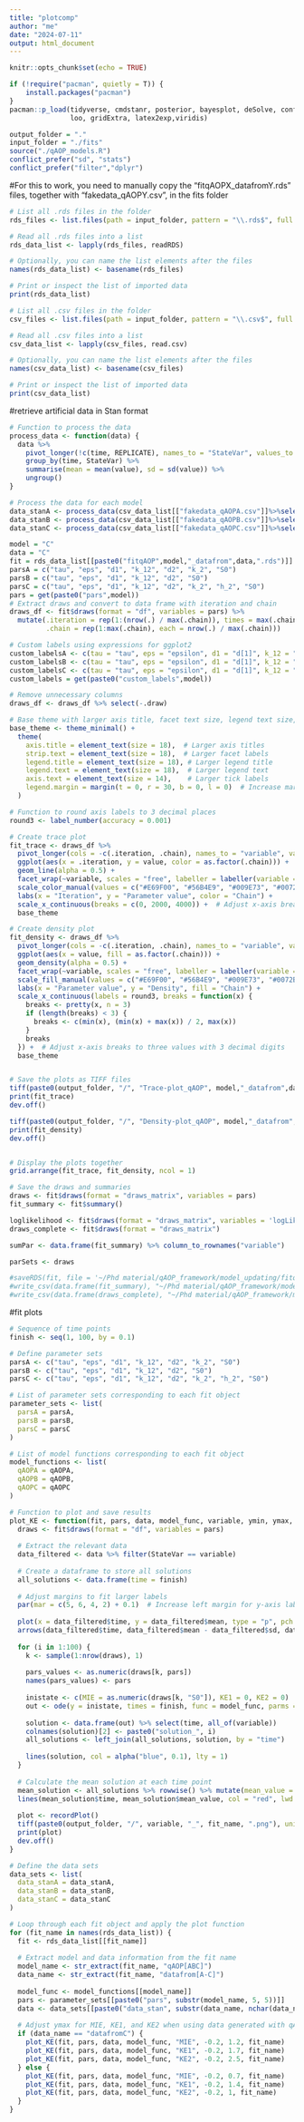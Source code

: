 ```yaml
---
title: "plotcomp"
author: "me"
date: "2024-07-11"
output: html_document
---
```


```r
knitr::opts_chunk$set(echo = TRUE)
```
```r
if (!require("pacman", quietly = T)) {
    install.packages("pacman")
}
pacman::p_load(tidyverse, cmdstanr, posterior, bayesplot, deSolve, conflicted,
               loo, gridExtra, latex2exp,viridis)

output_folder = "."
input_folder = "./fits"
source("./qAOP_models.R")
conflict_prefer("sd", "stats")
conflict_prefer("filter","dplyr")
```

#For this to work, you need to manually copy the "fitqAOPX_datafromY.rds" files, together with "fakedata_qAOPY.csv", in the fits folder
```r

# List all .rds files in the folder
rds_files <- list.files(path = input_folder, pattern = "\\.rds$", full.names = TRUE)

# Read all .rds files into a list
rds_data_list <- lapply(rds_files, readRDS)

# Optionally, you can name the list elements after the files
names(rds_data_list) <- basename(rds_files)

# Print or inspect the list of imported data
print(rds_data_list)

# List all .csv files in the folder
csv_files <- list.files(path = input_folder, pattern = "\\.csv$", full.names = TRUE)

# Read all .csv files into a list
csv_data_list <- lapply(csv_files, read.csv)

# Optionally, you can name the list elements after the files
names(csv_data_list) <- basename(csv_files)

# Print or inspect the list of imported data
print(csv_data_list)

```
#retrieve artificial data in Stan format
```r
# Function to process the data
process_data <- function(data) {
  data %>%
    pivot_longer(!c(time, REPLICATE), names_to = "StateVar", values_to = "value") %>%
    group_by(time, StateVar) %>%
    summarise(mean = mean(value), sd = sd(value)) %>%
    ungroup()
}

# Process the data for each model
data_stanA <- process_data(csv_data_list[["fakedata_qAOPA.csv"]]%>%select(-1))
data_stanB <- process_data(csv_data_list[["fakedata_qAOPB.csv"]]%>%select(-1))
data_stanC <- process_data(csv_data_list[["fakedata_qAOPC.csv"]]%>%select(-1))
```

```r
model = "C"
data = "C"
fit = rds_data_list[[paste0("fitqAOP",model,"_datafrom",data,".rds")]]
parsA = c("tau", "eps", "d1", "k_12", "d2", "k_2", "S0")
parsB = c("tau", "eps", "d1", "k_12", "d2", "S0")
parsC = c("tau", "eps", "d1", "k_12", "d2", "k_2", "h_2", "S0")
pars = get(paste0("pars",model))
# Extract draws and convert to data frame with iteration and chain
draws_df <- fit$draws(format = "df", variables = pars) %>%
  mutate(.iteration = rep(1:(nrow(.) / max(.chain)), times = max(.chain)),
         .chain = rep(1:max(.chain), each = nrow(.) / max(.chain)))

# Custom labels using expressions for ggplot2
custom_labelsA <- c(tau = "tau", eps = "epsilon", d1 = "d[1]", k_12 = "k[12]", d2 = "d[2]", k_2 = "k[2]", S0 = "S[0]")
custom_labelsB <- c(tau = "tau", eps = "epsilon", d1 = "d[1]", k_12 = "k[12]", d2 = "d[2]", S0 = "S[0]")
custom_labelsC <- c(tau = "tau", eps = "epsilon", d1 = "d[1]", k_12 = "k[12]", d2 = "d[2]", k_2 = "k[2]", h_2 = "h[2]", S0 = "S[0]")
custom_labels = get(paste0("custom_labels",model))

# Remove unnecessary columns
draws_df <- draws_df %>% select(-.draw)

# Base theme with larger axis title, facet text size, legend text size, and tick labels
base_theme <- theme_minimal() + 
  theme(
    axis.title = element_text(size = 18),  # Larger axis titles
    strip.text = element_text(size = 18),  # Larger facet labels
    legend.title = element_text(size = 18), # Larger legend title
    legend.text = element_text(size = 18),  # Larger legend text
    axis.text = element_text(size = 14),    # Larger tick labels
    legend.margin = margin(t = 0, r = 30, b = 0, l = 0)  # Increase margin around legend
  )

# Function to round axis labels to 3 decimal places
round3 <- label_number(accuracy = 0.001)

# Create trace plot
fit_trace <- draws_df %>%
  pivot_longer(cols = -c(.iteration, .chain), names_to = "variable", values_to = "value") %>%
  ggplot(aes(x = .iteration, y = value, color = as.factor(.chain))) +
  geom_line(alpha = 0.5) +
  facet_wrap(~variable, scales = "free", labeller = labeller(variable = as_labeller(custom_labels, label_parsed))) +
  scale_color_manual(values = c("#E69F00", "#56B4E9", "#009E73", "#0072B2")) +
  labs(x = "Iteration", y = "Parameter value", color = "Chain") +
  scale_x_continuous(breaks = c(0, 2000, 4000)) +  # Adjust x-axis breaks
  base_theme

# Create density plot
fit_density <- draws_df %>%
  pivot_longer(cols = -c(.iteration, .chain), names_to = "variable", values_to = "value") %>%
  ggplot(aes(x = value, fill = as.factor(.chain))) +
  geom_density(alpha = 0.5) +
  facet_wrap(~variable, scales = "free", labeller = labeller(variable = as_labeller(custom_labels, label_parsed))) +
  scale_fill_manual(values = c("#E69F00", "#56B4E9", "#009E73", "#0072B2")) +
  labs(x = "Parameter value", y = "Density", fill = "Chain") +
  scale_x_continuous(labels = round3, breaks = function(x) {
    breaks <- pretty(x, n = 3)
    if (length(breaks) < 3) {
      breaks <- c(min(x), (min(x) + max(x)) / 2, max(x))
    }
    breaks
  }) +  # Adjust x-axis breaks to three values with 3 decimal digits
  base_theme


# Save the plots as TIFF files
tiff(paste0(output_folder, "/", "Trace-plot_qAOP", model,"_datafrom",data, ".png"), units = "in", width = 9, height = 5.3, res = 700, compression = 'lzw')
print(fit_trace)
dev.off()

tiff(paste0(output_folder, "/", "Density-plot_qAOP", model,"_datafrom",data, ".png"), units = "in", width = 9, height = 5.3, res = 700, compression = 'lzw')
print(fit_density)
dev.off()


# Display the plots together
grid.arrange(fit_trace, fit_density, ncol = 1)

# Save the draws and summaries
draws <- fit$draws(format = "draws_matrix", variables = pars)
fit_summary <- fit$summary()

loglikelihood <- fit$draws(format = "draws_matrix", variables = 'logLikelihood')
draws_complete <- fit$draws(format = "draws_matrix")

sumPar <- data.frame(fit_summary) %>% column_to_rownames("variable")

parSets <- draws

#saveRDS(fit, file = '~/Phd material/qAOP_framework/model_updating/fitqAOPup.rds')
#write_csv(data.frame(fit_summary), "~/Phd material/qAOP_framework/model_updating/parameter_summary_qAOPup.csv")
#write_csv(data.frame(draws_complete), "~/Phd material/qAOP_framework/model_updating/draws_qAOPup.csv")

```

#fit plots
```r
# Sequence of time points
finish <- seq(1, 100, by = 0.1)

# Define parameter sets
parsA <- c("tau", "eps", "d1", "k_12", "d2", "k_2", "S0")
parsB <- c("tau", "eps", "d1", "k_12", "d2", "S0")
parsC <- c("tau", "eps", "d1", "k_12", "d2", "k_2", "h_2", "S0")

# List of parameter sets corresponding to each fit object
parameter_sets <- list(
  parsA = parsA,
  parsB = parsB,
  parsC = parsC
)

# List of model functions corresponding to each fit object
model_functions <- list(
  qAOPA = qAOPA,
  qAOPB = qAOPB,
  qAOPC = qAOPC
)

# Function to plot and save results
plot_KE <- function(fit, pars, data, model_func, variable, ymin, ymax, fit_name) {
  draws <- fit$draws(format = "df", variables = pars)
  
  # Extract the relevant data
  data_filtered <- data %>% filter(StateVar == variable)
  
  # Create a dataframe to store all solutions
  all_solutions <- data.frame(time = finish)
  
  # Adjust margins to fit larger labels
  par(mar = c(5, 6, 4, 2) + 0.1)  # Increase left margin for y-axis label
  
  plot(x = data_filtered$time, y = data_filtered$mean, type = "p", pch = 19, xlab = "Time (a.u.)", ylab = paste0(variable, " (a.u)"), xlim = c(0, 100), ylim = c(ymin, ymax), cex.lab = 3, cex.axis = 2)
  arrows(data_filtered$time, data_filtered$mean - data_filtered$sd, data_filtered$time, data_filtered$mean + data_filtered$sd, length = 0, angle = 90, code = 3, lty = 2, lwd = 0.8)
  
  for (i in 1:100) {
    k <- sample(1:nrow(draws), 1)
    
    pars_values <- as.numeric(draws[k, pars])
    names(pars_values) <- pars
    
    inistate <- c(MIE = as.numeric(draws[k, "S0"]), KE1 = 0, KE2 = 0)
    out <- ode(y = inistate, times = finish, func = model_func, parms = as.list(pars_values))
    
    solution <- data.frame(out) %>% select(time, all_of(variable))
    colnames(solution)[2] <- paste0("solution_", i)
    all_solutions <- left_join(all_solutions, solution, by = "time")
    
    lines(solution, col = alpha("blue", 0.1), lty = 1)
  }
  
  # Calculate the mean solution at each time point
  mean_solution <- all_solutions %>% rowwise() %>% mutate(mean_value = mean(c_across(starts_with("solution_")), na.rm = TRUE))
  lines(mean_solution$time, mean_solution$mean_value, col = "red", lwd = 2)
  
  plot <- recordPlot()
  tiff(paste0(output_folder, "/", variable, "_", fit_name, ".png"), units = "in", width = 9, height = 5.3, res = 700, compression = 'lzw')
  print(plot)
  dev.off()
}

# Define the data sets
data_sets <- list(
  data_stanA = data_stanA,
  data_stanB = data_stanB,
  data_stanC = data_stanC
)

# Loop through each fit object and apply the plot function
for (fit_name in names(rds_data_list)) {
  fit <- rds_data_list[[fit_name]]
  
  # Extract model and data information from the fit name
  model_name <- str_extract(fit_name, "qAOP[ABC]")
  data_name <- str_extract(fit_name, "datafrom[A-C]")
  
  model_func <- model_functions[[model_name]]
  pars <- parameter_sets[[paste0("pars", substr(model_name, 5, 5))]]
  data <- data_sets[[paste0("data_stan", substr(data_name, nchar(data_name), nchar(data_name)))]]
  
  # Adjust ymax for MIE, KE1, and KE2 when using data generated with qAOPC
  if (data_name == "datafromC") {
    plot_KE(fit, pars, data, model_func, "MIE", -0.2, 1.2, fit_name)
    plot_KE(fit, pars, data, model_func, "KE1", -0.2, 1.7, fit_name)
    plot_KE(fit, pars, data, model_func, "KE2", -0.2, 2.5, fit_name)
  } else {
    plot_KE(fit, pars, data, model_func, "MIE", -0.2, 0.7, fit_name)
    plot_KE(fit, pars, data, model_func, "KE1", -0.2, 1.4, fit_name)
    plot_KE(fit, pars, data, model_func, "KE2", -0.2, 1, fit_name)
  }
}

```